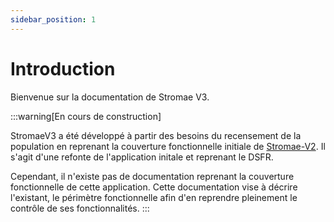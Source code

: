```yaml
---
sidebar_position: 1
---
```


# Introduction

Bienvenue sur la documentation de Stromae V3.


:::warning[En cours de construction]

StromaeV3 a été développé à partir des besoins du recensement de la population en reprenant la couverture fonctionnelle initiale de [Stromae-V2](https://github.com/InseeFr/Stromae/tree/v2-master). Il s'agit d'une refonte de l'application initale et reprenant le DSFR.

Cependant, il n'existe pas de documentation reprenant la couverture fonctionnelle de cette application.
Cette documentation vise à décrire l'existant, le périmètre fonctionnelle afin d'en reprendre pleinement le contrôle de ses fonctionnalités.
:::
